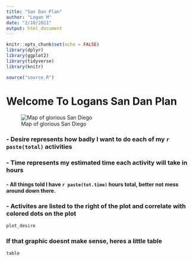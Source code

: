 ```yaml
---
title: "San Dan Plan"
author: "Logan M"
date: "2/10/2021"
output: html_document
---
```

```r
knitr::opts_chunk$set(echo = FALSE)
library(dplyr)
library(ggplot2)
library(tidyverse)
library(knitr)

source("source.R")
```

# Welcome To Logans San Dan Plan
![Map of glorious San Diego](san.dan.jpg)

### - Desire represents how badly I want to do each of my `r paste(total)` activities
### - Time represents my estimated time each activity will take in hours
#### - All things told I have `r paste(tot.time)` hours total, better not mess around down there.
### - Activites are listed to the right of the plot and correlate with colored dots on the plot

```r
plot_desire
```

### If that graphic doesnt make sense, heres a little table
```r
table
```




















